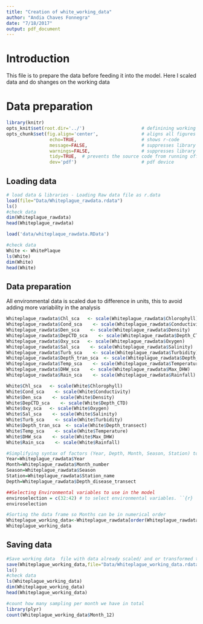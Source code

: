 ```yaml
---
title: "Creation of white_working_data"
author: "Andia Chaves Fonnegra"
date: "7/18/2017"
output: pdf_document
---
```


# Introduction
This file is to prepare the data before feeding it into the model.
Here I scaled data and do shanges on the working data


# Data preparation

```r
library(knitr)
opts_knit$set(root.dir='../')                     # definining working directory; or normalizePath('../')
opts_chunk$set(fig.align='center',                # aligns all figures
                echo=TRUE,                        # shows r-code
                message=FALSE,                    # suppresses library outputs
                warnings=FALSE,                   # suppresses library outputs
                tidy=TRUE,  # prevents the source code from running off a pdf page
                dev='pdf')                        # pdf device
```


## Loading data
```r
# load data & libraries - Loading Raw data file as r.data
load(file="Data/Whiteplague_rawdata.rdata")
ls()
#check data
dim(Whiteplague_rawdata)
head(Whiteplague_rawdata)

load('data/whiteplaque_rawdata.RData')

#check data
White <- WhitePlaque
ls(White)
dim(White)
head(White)
```


## Data preparation
All environmental data is scaled due to difference in units, this to avoid adding more variability in the analysis
```r
Whiteplague_rawdata$Chl_sca   <- scale(Whiteplague_rawdata$Chlorophyll)
Whiteplague_rawdata$Cond_sca    <- scale(Whiteplague_rawdata$Conductivity)
Whiteplague_rawdata$Den_sca    <- scale(Whiteplague_rawdata$Density)
Whiteplague_rawdata$DepCTD_sca    <- scale(Whiteplague_rawdata$Depth_CTD)
Whiteplague_rawdata$Oxy_sca   <- scale(Whiteplague_rawdata$Oxygen)
Whiteplague_rawdata$Sal_sca    <- scale(Whiteplague_rawdata$Salinity)
Whiteplague_rawdata$Turb_sca    <- scale(Whiteplague_rawdata$Turbidity)
Whiteplague_rawdata$Depth_tran_sca  <- scale(Whiteplague_rawdata$Depth_transect)
Whiteplague_rawdata$Temp_sca    <- scale(Whiteplague_rawdata$Temperature)
Whiteplague_rawdata$DHW_sca    <- scale(Whiteplague_rawdata$Max_DHW)
Whiteplague_rawdata$Rain_sca    <- scale(Whiteplague_rawdata$Rainfall)

White$Chl_sca   <- scale(White$Chlorophyll)
White$Cond_sca    <- scale(White$Conductivity)
White$Den_sca    <- scale(White$Density)
White$DepCTD_sca    <- scale(White$Depth_CTD)
White$Oxy_sca   <- scale(White$Oxygen)
White$Sal_sca    <- scale(White$Salinity)
White$Turb_sca    <- scale(White$Turbidity)
White$Depth_tran_sca  <- scale(White$Depth_transect)
White$Temp_sca    <- scale(White$Temperature)
White$DHW_sca    <- scale(White$Max_DHW)
White$Rain_sca    <- scale(White$Rainfall)

#Simplifying syntax of factors (Year, Depth, Month, Season, Station) to use in the model
Year=Whiteplague_rawdata$Year
Month=Whiteplague_rawdata$Month_number
Season=Whiteplague_rawdata$Season
Station=Whiteplague_rawdata$Station_name
Depth=Whiteplague_rawdata$Depth_disease_transect

##Selecting Environmental variables to use in the model
enviroselection = c(32:42) # to select environmental variables. ``{r}
enviroselection

#Sorting the data frame so Months can be in numerical order
Whiteplague_working_data<-Whiteplague_rawdata[order(Whiteplague_rawdata$Month_12),]
Whiteplague_working_data

```

## Saving data
```r
#Save working data  file with data already scaled/ and or transformed to be used by the model
save(Whiteplague_working_data,file="Data/Whiteplague_working_data.rdata")
ls()
#check data
ls(Whiteplague_working_data)
dim(Whiteplague_working_data)
head(Whiteplague_working_data)

#count how many sampling per month we have in total
library(plyr)
count(Whiteplague_working_data$Month_12)
```

